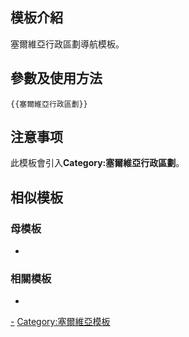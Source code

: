 <includeonly><!-- 在這裡加入模板的保護標識 --></includeonly><noinclude>{{Documentation subpage}}</noinclude>
<!-- 在本行下編輯模板說明 -->
== 模板介紹 ==

塞爾維亞行政區劃導航模板。

== 參數及使用方法 ==

<pre>{{塞爾維亞行政區劃}}</pre>

== 注意事项 ==

此模板會引入'''Category:塞爾維亞行政區劃'''。

== 相似模板 ==

=== 母模板 ===

* {{tl|塞爾維亞}}
{{塞爾維亞|cat=no}}

=== 相關模板 ===

* {{tl|塞爾維亞城市}}
{{塞爾維亞城市|cat=no}}

<includeonly>
<!-- 本行下加入模板的分類 -->
[[Category:塞尔维亚|-]]
[[Category:塞爾維亞模板]]
</includeonly>